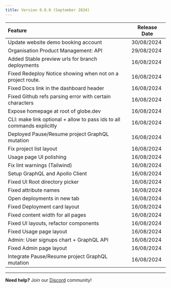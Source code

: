 ```yaml
---
title: Version 0.8.0 (September 2024)
---
```


| Feature                                                                 | Release Date |
| :---------------------------------------------------------------------- | ------------ |
| Update website demo booking account                                     | 30/08/2024   |
| Organisation Product Management: API                                    | 29/08/2024   |
| Added Stable preview urls for branch deployments                        | 16/08/2024   |
| Fixed Redeploy Notice showing when not on a project route.              | 16/08/2024   |
| Fixed Docs link in the dashboard header                                 | 16/08/2024   |
| Fixed Github refs parsing error with certain characters                 | 16/08/2024   |
| Expose homepage at root of globe.dev                                    | 16/08/2024   |
| CLI: make link optional \+ allow to pass ids to all commands explicitly | 16/08/2024   |
| Deployed Pause/Resume project GraphQL mutation                          | 16/08/2024   |
| Fix project list layout                                                 | 16/08/2024   |
| Usage page UI polishing                                                 | 16/08/2024   |
| Fix lint warnings (Tailwind)                                            | 16/08/2024   |
| Setup GraphQL and Apollo Client                                         | 16/08/2024   |
| Fixed UI Root directory picker                                          | 16/08/2024   |
| Fixed attribute names                                                   | 16/08/2024   |
| Open deployments in new tab                                             | 16/08/2024   |
| Fixed Deployment card layout                                            | 16/08/2024   |
| Fixed content width for all pages                                       | 16/08/2024   |
| Fixed UI layouts, refactor components                                   | 16/08/2024   |
| Fixed Usage page layout                                                 | 16/08/2024   |
| Admin: User signups chart \+ GraphQL API                                | 16/08/2024   |
| Fixed Admin page layout                                                 | 16/08/2024   |
| Integrate Pause/Resume project GraphQL mutation                         | 16/08/2024   |

---

**Need help?** Join our [Discord](https://invertase.link/globe-discord) community!
